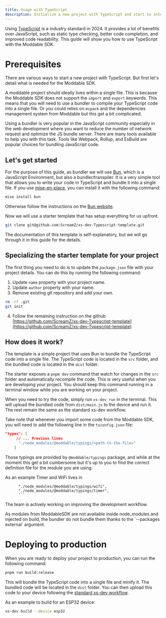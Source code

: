 ```yaml
---
title: Usage with TypeScript
description: Initialize a new project with TypeScript and start to interact with some hardware!
---
```



Using [TypeScript](https://www.typescriptlang.org/) is a industry standard in 2024. It provides a lot of benefits over JavaScript, such as static type checking, better code completion, and improved code readability. This guide will show you how to use TypeScript with the Moddable SDK.

# Prerequisites

There are various ways to start a new project with TypeScript. But first let's detail what is needed for the Moddable SDK.

A moddable project should ideally lives within a single file. This is because the Moddable SDK does not support the `import` and `export` keywords. This means that you will need to use a bundler to compile your TypeScript code into a single file. Or you could relies on `mcpack` and the dependencies management system from Moddable but this get a bit complicated.

Using a bundler is very popular in the JavaScript community especially in the web development where you want to reduce the number of network request and optimize the JS bundle server. There are many tools available to help you with this task. Tools like Webpack, Rollup, and EsBuild are popular choices for bundling JavaScript code.

## Let's get started

For the purpose of this guide, as bundler we will use [Bun](https://bun.sh/), which is a JavaScript Environment, but also a bundler/transpiler. It is a very simple tool that allows you to write your code in TypeScript and bundle it into a single file. If you use [mise-en-place](https://mise.jdx.dev/getting-started.html), you can install it with the following command:

```bash
mise install bun
```

Otherwise follow the instructions on the [Bun website](https://bun.sh/).

Now we will use a starter template that has setup everything for us upfront.

```bash
git clone git@github.com:ScreamZ/xs-dev-Typescript-template.git
```

The documentation of this template is self-explanatory, but we will go through it in this guide for the details.

## Specializing the starter template for your project

The first thing you need to do is to update the `package.json` file with your project details. You can do this by running the following command:

1. Update `name` property with your project name.
2. Update `author` property with your name.
3. Remove existing git repository and add your own.

```bash
rm -rf .git
git init
```

4. Follow the remaining instruction on the github [https://github.com/ScreamZ/xs-dev-Typescript-template](https://github.com/ScreamZ/xs-dev-Typescript-template)

## How does it work?

The template is a simple project that uses Bun to bundle the TypeScript code into a single file. The TypeScript code is located in the `src` folder, and the bundled code is located in the `dist` folder.

The starter exposes a `pnpm dev` command that watch for changes in the `src` folder and automatically recompile the code. This is very useful when you are developing your project. You should keep this command running in a terminal window while you are working on your project.

When you need to try the code, simply run `xs-dev run` in the terminal. This will upload the bundled code from `dist/main.js` to the device and run it. The rest remain the same as the standard xs-dev workflow.

Take note that whenever you import some code from the Moddable SDK, you will need to add the following line in the `tsconfig.json` file:

```json
"types": [
     // ... Previous lines
      "./node_modules/@moddable/typings/<path-to-the-file>"
    ]
```

Those typings are provided by `@moddable/typings` package, and while at the moment this get a bit cumbersome but it's up to you to find the correct definition file for the module you are using.

As an example Timer and WiFi lives in

````
      "./node_modules/@moddable/typings/wifi",
      "./node_modules/@moddable/typings/timer",
      ```
````

The team is actively working on improving the development workflow.

<Aside>
  As modules from ModdableSDK are not available inside node_modules and injected
  on build, the bundler do not bundle them thanks to the `--packages external`
  argument.
</Aside>

# Deploying to production

When you are ready to deploy your project to production, you can run the following command:

```bash
pnpm run build:release
```

This will bundle the TypeScript code into a single file and minify it. The bundled code will be located in the `dist` folder. You can then upload this code to your device following the [standard xs-dev workflow](/features/run#building-projects-for-release).

As an example to build for an ESP32 device:

```bash
xs-dev build --device esp32
```
